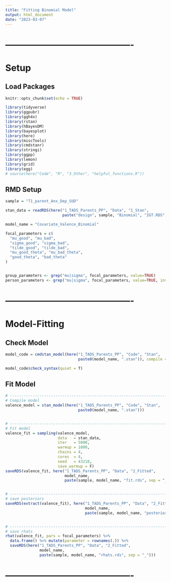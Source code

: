 ---
title: "Fitting Binomial Model"
output: html_document
date: "2023-03-07"
---



# -------------------------------------------
# Setup
## Load Packages
```{r setup, include=FALSE}
knitr::opts_chunk$set(echo = TRUE)

library(tidyverse)
library(ggpubr)
library(ggh4x)
library(rstan)
library(hBayesDM)
library(bayesplot)
library(here)
library(miscTools)
library(cmdstanr)
library(stringi)
library(ggpp)
library(lemon)
library(grid)
library(egg)
# source(here("Code", "R", "3_Other", "helpful_functions.R"))
```



## RMD Setup
```{r}
sample = "T1_parent_Anx_Dep_SUD"

stan_data = readRDS(here("1_TADS_Parents_PP", "Data", "1_Stan",
                         paste("design", sample, "Binomial", "IGT.RDS", sep = "_")))

model_name = "Covariate_Valence_Binomial"

focal_parameters = c(
  "mu_good", "mu_bad",
  "sigma_good", "sigma_bad",
  "tilde_good", "tilde_bad",
  "mu_good_theta", "mu_bad_theta",
  "good_theta", "bad_theta"
)


group_parameters <- grep("mu|sigma", focal_parameters, value=TRUE)
person_parameters <- grep("mu|sigma", focal_parameters, value=TRUE, invert=TRUE)
```



# -------------------------------------------
# Model-Fitting
## Check Model
```{r, eval = F}
model_code = cmdstan_model(here("1_TADS_Parents_PP", "Code", "Stan", 
                                paste0(model_name, ".stan")), compile = F)

model_code$check_syntax(quiet = T)
```



## Fit Model
```{r, eval = T}
# -----------------------------------------------------------------------------------
# Compile model
valence_model = stan_model(here("1_TADS_Parents_PP", "Code", "Stan",
                                paste0(model_name, ".stan")))


# -----------------------------------------------------------------------------------
# Fit model
valence_fit = sampling(valence_model, 
                       data   = stan_data, 
                       iter   = 5000, 
                       warmup = 1000, 
                       chains = 4, 
                       cores  = 4,
                       seed   = 43210,
                       save_warmup = F)
saveRDS(valence_fit, here("1_TADS_Parents_PP", "Data", "2_Fitted",
                          model_name,
                          paste(sample, model_name, "fit.rds", sep = "_")))


# -----------------------------------------------------------------------------------
# save posteriors
saveRDS(extract(valence_fit), here("1_TADS_Parents_PP", "Data", "2_Fitted",
                                   model_name,
                                   paste(sample, model_name, "posteriors.rds", sep = "_")))


# -----------------------------------------------------------------------------------
# save rhats
rhat(valence_fit, pars = focal_parameters) %>%
  data.frame() %>% mutate(parameter = rownames(.)) %>% 
  saveRDS(here("1_TADS_Parents_PP", "Data", "2_Fitted",
               model_name,
               paste(sample, model_name, "rhats.rds", sep = "_")))
```



# -------------------------------------------















